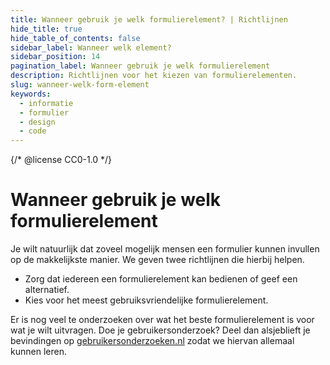 ```yaml
---
title: Wanneer gebruik je welk formulierelement? | Richtlijnen
hide_title: true
hide_table_of_contents: false
sidebar_label: Wanneer welk element?
sidebar_position: 14
pagination_label: Wanneer gebruik je welk formulierelement
description: Richtlijnen voor het kiezen van formulierelementen.
slug: wanneer-welk-form-element
keywords:
  - informatie
  - formulier
  - design
  - code
---
```


{/* @license CC0-1.0 */}


# Wanneer gebruik je welk formulierelement

Je wilt natuurlijk dat zoveel mogelijk mensen een formulier kunnen invullen op de makkelijkste manier. We geven twee richtlijnen die hierbij helpen.

- Zorg dat iedereen een formulierelement kan bedienen of geef een alternatief.
- Kies voor het meest gebruiksvriendelijke formulierelement.

Er is nog veel te onderzoeken over wat het beste formulierelement is voor wat je wilt uitvragen. Doe je gebruikersonderzoek? Deel dan alsjeblieft je bevindingen op [gebruikersonderzoeken.nl](http://gebruikersonderzoeken.nl/) zodat we hiervan allemaal kunnen leren.

<WhenWhichCompat />
<WhenWhichCompatCode />

<WhenWhichUsability />
<WhenWhichUsabilityCode />

<FormFooterInfo />
